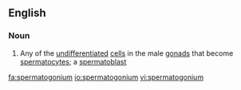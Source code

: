 ==English==

===Noun===
{{en-noun|spermatogonia}}

#{{biology}} Any of the [[undifferentiated]] [[cell]]s in the male [[gonad]]s that become [[spermatocyte]]s; a [[spermatoblast]]

[[fa:spermatogonium]]
[[io:spermatogonium]]
[[vi:spermatogonium]]